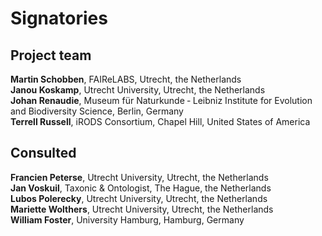 # Signatories
<!-- 
This section provides the ISC with a view of the support received from the community for a proposal. Acceptance isn't predicated on popularity but community acceptance is important.  Willingness to accept outside input is also a good marker for project delivery. 

An optional section would be for R-Core signatories where changes to R are proposed.
-->

## Project team

**Martin Schobben**, FAIReLABS, Utrecht, the Netherlands        
**Janou Koskamp**, Utrecht University, Utrecht, the Netherlands     
**Johan Renaudie**, Museum für Naturkunde ‐ Leibniz Institute for Evolution and Biodiversity Science, Berlin, Germany      
**Terrell Russell**, iRODS Consortium, Chapel Hill, United States of America  

<!-- 
Who are the people responsible for actually delivering the project if the proposal gets accepted and are already signed up and rearing to go?
-->

<!-- ## Contributors -->


<!-- 
Who are the people who have actively helped with this proposal but won't necessarily be on the core project team later?
-->

## Consulted

**Francien Peterse**, Utrecht University, Utrecht, the Netherlands   
**Jan Voskuil**, Taxonic & Ontologist, The Hague, the Netherlands   
**Lubos Polerecky**, Utrecht University, Utrecht, the Netherlands         
**Mariette Wolthers**, Utrecht University, Utrecht, the Netherlands     
**William Foster**, University Hamburg, Hamburg, Germany   

<!-- 
Who has been given the opportunity to provide feedback on the proposal? This should include any R Consortium & ISC members who the proposal has been discussed with.
-->

